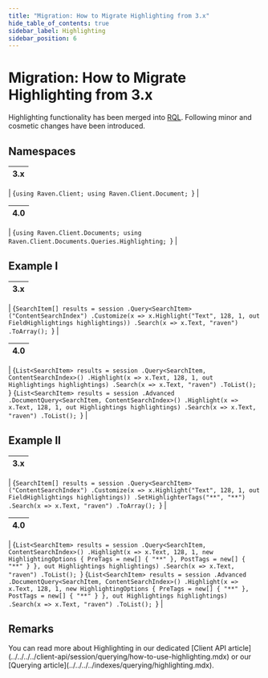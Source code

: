 ```yaml
---
title: "Migration: How to Migrate Highlighting from 3.x"
hide_table_of_contents: true
sidebar_label: Highlighting
sidebar_position: 6
---
```



# Migration: How to Migrate Highlighting from 3.x

Highlighting functionality has been merged into [RQL](../../../../indexes/querying/what-is-rql.mdx). Following minor and cosmetic changes have been introduced.

## Namespaces

| 3.x |
|:---:|
|
<TabItem value="highlighting_1" label="highlighting_1">
<CodeBlock language="csharp">
{`using Raven.Client;
using Raven.Client.Document;
`}
</CodeBlock>
</TabItem>
|

| 4.0 |
|:---:|
|
<TabItem value="highlighting_2" label="highlighting_2">
<CodeBlock language="csharp">
{`using Raven.Client.Documents;
using Raven.Client.Documents.Queries.Highlighting;
`}
</CodeBlock>
</TabItem>
|

## Example I

| 3.x |
|:---:|
|
<TabItem value="highlighting_3" label="highlighting_3">
<CodeBlock language="csharp">
{`SearchItem[] results = session
    .Query<SearchItem>("ContentSearchIndex")
    .Customize(x => x.Highlight("Text", 128, 1, out FieldHighlightings highlightings))
    .Search(x => x.Text, "raven")
    .ToArray();
`}
</CodeBlock>
</TabItem>
|

| 4.0 |
|:---:|
|
<Tabs groupId='languageSyntax'>
<TabItem value="Query" label="Query">
<CodeBlock language="csharp">
{`List<SearchItem> results = session
    .Query<SearchItem, ContentSearchIndex>()
    .Highlight(x => x.Text, 128, 1, out Highlightings highlightings)
    .Search(x => x.Text, "raven")
    .ToList();
`}
</CodeBlock>
</TabItem> 
<TabItem value="DocumentQuery" label="DocumentQuery">
<CodeBlock language="csharp">
{`List<SearchItem> results = session
    .Advanced
    .DocumentQuery<SearchItem, ContentSearchIndex>()
    .Highlight(x => x.Text, 128, 1, out Highlightings highlightings)
    .Search(x => x.Text, "raven")
    .ToList();
`}
</CodeBlock>
</TabItem>
</Tabs>
|

## Example II

| 3.x |
|:---:|
|
<TabItem value="highlighting_6" label="highlighting_6">
<CodeBlock language="csharp">
{`SearchItem[] results = session
    .Query<SearchItem>("ContentSearchIndex")
    .Customize(x => x.Highlight("Text", 128, 1, out FieldHighlightings highlightings))
    .SetHighlighterTags("**", "**")
    .Search(x => x.Text, "raven")
    .ToArray();
`}
</CodeBlock>
</TabItem>
|

| 4.0 |
|:---:|
|
<Tabs groupId='languageSyntax'>
<TabItem value="Query" label="Query">
<CodeBlock language="csharp">
{`List<SearchItem> results = session
    .Query<SearchItem, ContentSearchIndex>()
    .Highlight(x => x.Text, 128, 1, new HighlightingOptions
    {
        PreTags = new[] { "**" },
        PostTags = new[] { "**" }
    }, out Highlightings highlightings)
    .Search(x => x.Text, "raven")
    .ToList();
`}
</CodeBlock>
</TabItem> 
<TabItem value="DocumentQuery" label="DocumentQuery">
<CodeBlock language="csharp">
{`List<SearchItem> results = session
    .Advanced
    .DocumentQuery<SearchItem, ContentSearchIndex>()
    .Highlight(x => x.Text, 128, 1, new HighlightingOptions
    {
        PreTags = new[] { "**" },
        PostTags = new[] { "**" }
    }, out Highlightings highlightings)
    .Search(x => x.Text, "raven")
    .ToList();
`}
</CodeBlock>
</TabItem>
</Tabs>
|

## Remarks

<Admonition type="info" title="">
You can read more about Highlighting in our dedicated [Client API article](../../../../client-api/session/querying/how-to-use-highlighting.mdx) or our [Querying article](../../../../indexes/querying/highlighting.mdx).
</Admonition>

